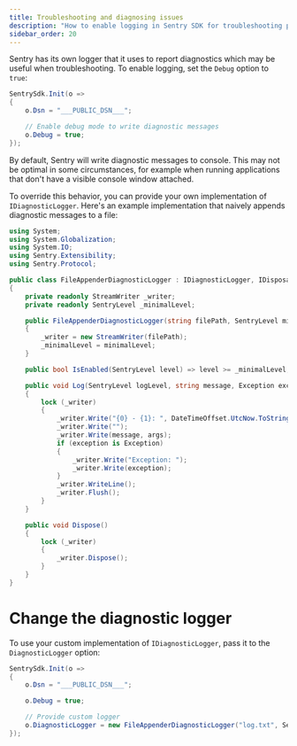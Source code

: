 ```yaml
---
title: Troubleshooting and diagnosing issues
description: "How to enable logging in Sentry SDK for troubleshooting purposes."
sidebar_order: 20
---
```


Sentry has its own logger that it uses to report diagnostics which may be useful when troubleshooting. To enable logging, set the `Debug` option to `true`:

```csharp
SentrySdk.Init(o =>
{
    o.Dsn = "___PUBLIC_DSN___";

    // Enable debug mode to write diagnostic messages
    o.Debug = true;
});
```

By default, Sentry will write diagnostic messages to console. This may not be optimal in some circumstances, for example when running applications that don't have a visible console window attached.

To override this behavior, you can provide your own implementation of `IDiagnosticLogger`. Here's an example implementation that naively appends diagnostic messages to a file:

```csharp
using System;
using System.Globalization;
using System.IO;
using Sentry.Extensibility;
using Sentry.Protocol;

public class FileAppenderDiagnosticLogger : IDiagnosticLogger, IDisposable
{
    private readonly StreamWriter _writer;
    private readonly SentryLevel _minimalLevel;

    public FileAppenderDiagnosticLogger(string filePath, SentryLevel minimalLevel)
    {
        _writer = new StreamWriter(filePath);
        _minimalLevel = minimalLevel;
    }

    public bool IsEnabled(SentryLevel level) => level >= _minimalLevel;

    public void Log(SentryLevel logLevel, string message, Exception exception = null, params object[] args)
    {
        lock (_writer)
        {
            _writer.Write("{0} - {1}: ", DateTimeOffset.UtcNow.ToString("yyyy-MM-ddTHH\\:mm\\:ss.ffffZ", DateTimeFormatInfo.InvariantInfo), logLevel);
            _writer.Write("");
            _writer.Write(message, args);
            if (exception is Exception)
            {
                _writer.Write("Exception: ");
                _writer.Write(exception);
            }
            _writer.WriteLine();
            _writer.Flush();
        }
    }

    public void Dispose()
    {
        lock (_writer)
        {
            _writer.Dispose();
        }
    }
}
```


# Change the diagnostic logger

To use your custom implementation of `IDiagnosticLogger`, pass it to the `DiagnosticLogger` option:

```csharp
SentrySdk.Init(o =>
{
    o.Dsn = "___PUBLIC_DSN___";

    o.Debug = true;

    // Provide custom logger
    o.DiagnosticLogger = new FileAppenderDiagnosticLogger("log.txt", SentryLevel.Debug);
});
```
